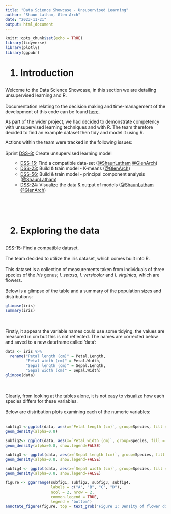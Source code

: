 ---
title: "Data Science Showcase - Unsupervised Learning"
author: "Shaun Latham, Glen Arch"
date: "2023-11-21"
output: html_document
---

```{r setup, include=FALSE}
knitr::opts_chunk$set(echo = TRUE)
library(tidyverse)
library(plotly)
library(ggpubr)
```

<h1>1. Introduction </h1>
Welcome to the Data Science Showcase, in this section we are detailing unsupervised learning and R.
<br></br>
Documentation relating to the decision making and time-management of the development of this code can be found <a/href=https://shaun-latham.atlassian.net/jira/software/projects/DSS/boards/1/timeline?selectedIssue=DSS-1>here</a>. 

As part of the wider project, we had decided to demonstrate competency with unsupervised learning techniques and with R. 
The team therefore decided to find an example dataset then tidy and model it using R.

Actions within the team were tracked in the following issues:
<br></br>
Sprint <a/href=https://shaun-latham.atlassian.net/jira/software/projects/DSS/boards/1?selectedIssue=DSS-8>DSS-8:</a> Create unsupervised learning model
<ul>
- <a/href=https://shaun-latham.atlassian.net/jira/software/projects/DSS/boards/1?selectedIssue=DSS-15>DSS-15:</a> Find a compatible data-set (<a/href=https://github.com/Shaun-Latham>@ShaunLatham</a> <a/href=https://github.com/glen-arch>@GlenArch</a>)
- <a/href=https://shaun-latham.atlassian.net/jira/software/projects/DSS/boards/1?selectedIssue=DSS-23>DSS-23:</a> Build & train model - K-means (<a/href=https://github.com/glen-arch>@GlenArch</a>)
- <a/href=https://shaun-latham.atlassian.net/jira/software/projects/DSS/boards/1?selectedIssue=DSS-56>DSS-56:</a> Build & train model - principal component analysis (<a/href=https://github.com/Shaun-Latham>@ShaunLatham</a>)
- <a/href=https://shaun-latham.atlassian.net/jira/software/projects/DSS/boards/1?selectedIssue=DSS-24>DSS-24:</a> Visualize the data & output of models (<a/href=https://github.com/Shaun-Latham>@ShaunLatham</a> <a/href=https://github.com/glen-arch>@GlenArch</a>)
</ul><br>





</br>
<h1>2. Exploring the data </h1>
<a/href=https://shaun-latham.atlassian.net/jira/software/projects/DSS/boards/1?selectedIssue=DSS-15>DSS-15:</a> Find a compatible dataset.
<br>
</br>
The team decided to utilize the iris dataset, which comes built into R.<br></br>
This dataset is a collection of measurements taken from individuals of three species of the <i>Iris</i> genus; <i>I. setosa</i>, <i>I. versicolor</i> and <i>I. virginica</i>, which are flowers.<br></br>
Below is a glimpse of the table and a summary of the population sizes and distributions:
```{r cars}
glimpse(iris)
summary(iris)
```
<br>
</br>
Firstly, it appears the variable names could use some tidying, the values are measured in cm but this is not reflected. The names are corrected below and saved to a new dataframe called 'data':
```{r}
data <- iris %>% 
  rename("Petal length (cm)" = Petal.Length,
         "Petal width (cm)" = Petal.Width,
         "Sepal length (cm)" = Sepal.Length,
         "Sepal width (cm)" = Sepal.Width)
glimpse(data)
```
<br></br>
Clearly, from looking at the tables alone, it is not easy to visualize how each species differs for these variables.<br></br>
Below are distribution plots examining each of the numeric variables:<br>
</br>
```{r}
subfig1 <-ggplot(data, aes(x=`Petal length (cm)`, group=Species, fill = Species)) +
geom_density(alpha=0.8)

subfig2<- ggplot(data, aes(x=`Petal width (cm)`, group=Species, fill = Species)) +
geom_density(alpha=0.8, show.legend=FALSE)

subfig3 <- ggplot(data, aes(x=`Sepal length (cm)`, group=Species, fill = Species)) +
geom_density(alpha=0.8, show.legend=FALSE)

subfig4 <- ggplot(data, aes(x=`Sepal width (cm)`, group=Species, fill = Species)) +
geom_density(alpha=0.8, show.legend=FALSE)

figure <- ggarrange(subfig1, subfig2, subfig3, subfig4,
                    labels = c("A", "B", "C", "D"),
                    ncol = 2, nrow = 2, 
                    common.legend = TRUE,
                    legend = "bottom")
annotate_figure(figure, top = text_grob("Figure 1: Density of flower dimensions by species",face="bold",size=14))

```